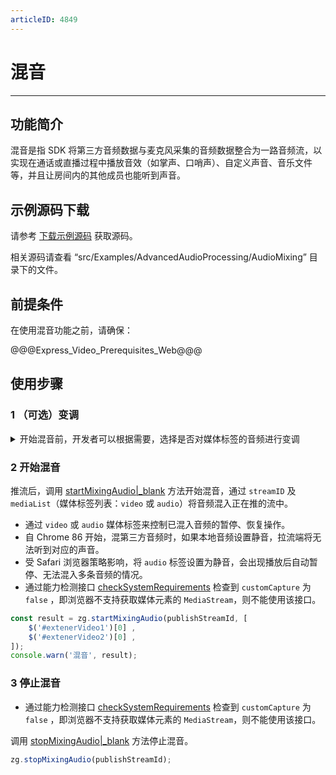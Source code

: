 ```yaml
---
articleID: 4849
---
```

# 混音

- - - 

## 功能简介

混音是指 SDK 将第三方音频数据与麦克风采集的音频数据整合为一路音频流，以实现在通话或直播过程中播放音效（如掌声、口哨声）、自定义声音、音乐文件等，并且让房间内的其他成员也能听到声音。

## 示例源码下载

请参考 [下载示例源码](#3211) 获取源码。

相关源码请查看 “src/Examples/AdvancedAudioProcessing/AudioMixing” 目录下的文件。

## 前提条件

在使用混音功能之前，请确保：

@@@Express_Video_Prerequisites_Web@@@


## 使用步骤

### 1 （可选）变调

<details class="zg-primary">
    <summary>开始混音前，开发者可以根据需要，选择是否对媒体标签的音频进行变调</summary>

在混音前，开发者可以根据业务需要，通过 [setAudioChangerParam](@setAudioChangerParam) 接口改变音频数据的音调。例如，在 KTV 独唱场景中，对伴奏进行升、降调，同时保持人声不变。

<div class="mk-warning">

- 同一时间内，一个 \<video> 或 \<audio> 标签的数据仅能进行一种音效处理，不可同时进行多种处理，即变声、混响、立体声、变调只能选择一种使用。
- 针对同一个 \<audio> 标签的音频数据，如果开发者调用了 [setAudioChangerParam](@setAudioChangerParam)、[enableLiveAudioEffect](@enableLiveAudioEffect)（两个接口都包含 mode 参数，用于设置音效生效模式），则音效生效模式以最后调用的接口设置为准。
</div>

```js
const result = await zg.setAudioChangerParam(
    document.getElementById("audio"),
    3,
    3
);
```
</details>


### 2 开始混音

推流后，调用 [startMixingAudio|_blank](/zh/api?doc=Express_Video_SDK_API~javascript_web~class~ZegoExpressEngine#start-mixing-audio) 方法开始混音，通过 `streamID` 及 `mediaList`（媒体标签列表：`video` 或 `audio`）将音频混入正在推的流中。

<div class="mk-warning">

- 通过 `video` 或 `audio` 媒体标签来控制已混入音频的暂停、恢复操作。
- 自 Chrome 86 开始，混第三方音频时，如果本地音频设置静音，拉流端将无法听到对应的声音。
- 受 Safari 浏览器策略影响，将 `audio` 标签设置为静音，会出现播放后自动暂停、无法混入多条音频的情况。 
- 通过能力检测接口 [checkSystemRequirements](@checkSystemRequirements) 检查到 `customCapture` 为 `false` ，即浏览器不支持获取媒体元素的 `MediaStream`，则不能使用该接口。
</div>

```javascript
const result = zg.startMixingAudio(publishStreamId, [
    $('#extenerVideo1')[0] ,
    $('#extenerVideo2')[0] ,
]);
console.warn('混音', result);
```

### 3 停止混音

<div class="mk-warning">
 
- 通过能力检测接口 [checkSystemRequirements](@checkSystemRequirements) 检查到 `customCapture` 为 `false` ，即浏览器不支持获取媒体元素的 `MediaStream`，则不能使用该接口。
</div>

调用 [stopMixingAudio|_blank](/zh/api?doc=Express_Video_SDK_API~javascript_web~class~ZegoExpressEngine#stop-mixing-audio) 方法停止混音。

```javascript
zg.stopMixingAudio(publishStreamId);
```
